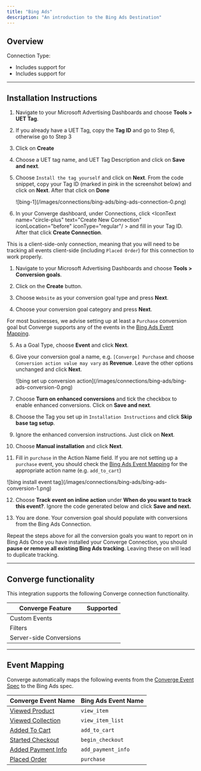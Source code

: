 ```yaml
---
title: "Bing Ads"
description: "An introduction to the Bing Ads Destination"
---
```



## Overview

Connection Type: <IconText text="Client-side" name="browser" iconType="duotone" iconLocation="after"/> 

- Includes support for <OutboundLink linkText="Bing Enhanced Conversions" linkTarget="https://help.ads.microsoft.com/apex/index/3/en/60178"/>
- Includes support for  <OutboundLink linkText="Bing Dynamic Remarketing" linkTarget="https://about.ads.microsoft.com/en-gb/solutions/audience-targeting/dynamic-remarketing"/> 

---

## Installation Instructions

<AccordionGroup >

<Accordion icon="list" title="Installation Instructions">

1. Navigate to your Microsoft Advertising Dashboards and choose **Tools > UET Tag**.

2. If you already have a UET Tag, copy the **Tag ID** and go to Step 6, otherwise go to Step 3
   &nbsp;

3. Click on **Create**
   &nbsp;

4. Choose a UET tag name, and UET Tag Description and click on **Save and next**.
   &nbsp;

5. Choose `Install the tag yourself` and click on **Next**. From the code snippet, copy your Tag ID (marked in pink in the screenshot below) and click on **Next**. After that click on **Done**
    <Frame>
    ![bing-1](/images/connections/bing-ads/bing-ads-connection-0.png)
    </Frame>

6. In your Converge dashboard, under Connections, click <IconText name="circle-plus" text="Create New Connection" iconLocation="before" iconType="regular"/ > and fill in your Tag ID. After that click **Create Connection**.
   &nbsp;

</Accordion>

<Note> This is a client-side-only connection, meaning that you will need to be tracking all events client-side (including `Placed Order`) for this connection to work properly. </Note>

<Accordion icon="circle-dollar-to-slot" title="Create your Conversion goals">

1. Navigate to your Microsoft Advertising Dashboards and choose **Tools > Conversion goals**.

2. Click on the **Create** button.
   &nbsp;

3. Choose `Website` as your conversion goal type and press **Next**.
   &nbsp;

4. Choose your conversion goal category and press **Next**.

<Info> For most businesses, we advise setting up at least a `Purchase` conversion goal but Converge supports any of the events in the [Bing Ads Event Mapping](#event-mapping).  </Info>
    
5. As a Goal Type, choose **Event** and click **Next**.
   &nbsp;

6. Give your conversion goal a name, e.g. `[Converge] Purchase` and choose `Conversion action value may vary` as **Revenue**. Leave the other options unchanged and click **Next**.
   <Frame>
   ![bing set up conversion action](/images/connections/bing-ads/bing-ads-conversion-0.png)
   </Frame>

7. Choose **Turn on enhanced conversions** and tick the checkbox to enable enhanced conversions. Click on **Save and next**.

8. Choose the Tag you set up in `Installation Instructions` and click **Skip base tag setup**.

9. Ignore the enhanced conversion instructions. Just click on **Next**.

10. Choose **Manual installation** and click **Next**.

11. Fill in `purchase` in the Action Name field.
     <Info> If you are not setting up a `purchase` event, you should check the [Bing Ads Event Mapping](#event-mapping) for the appropriate action name (e.g. `add_to_cart`)</Info>
   <Frame>
   ![bing install event tag](/images/connections/bing-ads/bing-ads-conversion-1.png)
   </Frame>
  
12. Choose **Track event on inline action** under **When do you want to track this event?**. Ignore the code generated below and click **Save and next.**

13. You are done. Your conversion goal should populate with conversions from the Bing Ads Connection.

<Note> Repeat the steps above for all the conversion goals you want to report on in Bing Ads </Note>
</Accordion>
<Warning> Once you have installed your Converge Connection, you should **pause or remove all existing Bing Ads tracking**. Leaving these on will lead to duplicate tracking.  </Warning>
</AccordionGroup>

---

## Converge functionality

This integration supports the following Converge connection functionality.

| Converge Feature        |       Supported       |
| ----------------------- | :-------------------: |
| Custom Events           | <Icon name="check" /> |
| Filters                 | <Icon name="xmark" /> |
| Server-side Conversions | <Icon name="xmark" /> |

--- 

## Event Mapping

Converge automatically maps the following events from the [Converge Event Spec](/sources/converge-spec) to the Bing Ads spec.

| Converge Event Name                                             | Bing Ads Event Name |
| --------------------------------------------------------------- | ------------------- |
| [Viewed Product](/sources/converge-spec#viewed-product)         | `view_item`         |
| [Viewed Collection](/sources/converge-spec#viewed-collection)   | `view_item_list`    |
| [Added To Cart](/sources/converge-spec#added-to-cart)           | `add_to_cart`       |
| [Started Checkout](/sources/converge-spec#started-checkout)     | `begin_checkout`    |
| [Added Payment Info](/sources/converge-spec#added-payment-info) | `add_payment_info`  |
| [Placed Order](/sources/converge-spec#placed-order)             | `purchase`          |
